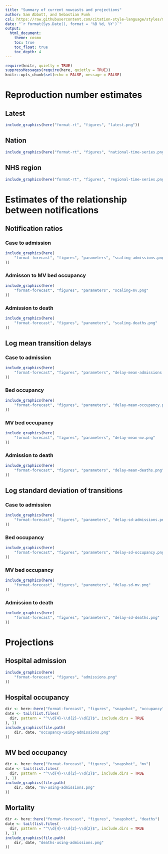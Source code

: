 ```yaml
---
title: "Summary of current nowcasts and projections"
author: Sam Abbott, and Sebastian Funk 
csl: https://raw.githubusercontent.com/citation-style-language/styles/master/apa-numeric-superscript-brackets.csl
date: "`r format(Sys.Date(), format = '%B %d, %Y')`"
output:
  html_document:
    theme: cosmo
    toc: true
    toc_float: true
    toc_depth: 4
---
```


```r
require(knitr, quietly = TRUE)
suppressMessages(require(here, quietly = TRUE))
knitr::opts_chunk$set(echo = FALSE, message = FALSE)
```

# Reproduction number estimates

## Latest

```r
include_graphics(here("format-rt", "figures", "latest.png"))
```

## Nation

```r
include_graphics(here("format-rt", "figures", "national-time-series.png"))
```

## NHS region

```r
include_graphics(here("format-rt", "figures", "regional-time-series.png"))
```

# Estimates of the relationship between notifications

## Notification ratios

### Case to admission
```r
include_graphics(here(
    "format-forecast", "figures", "parameters", "scaling-admissions.png"
))
```

### Admisson to MV bed occupancy

```r
include_graphics(here(
    "format-forecast", "figures", "parameters", "scaling-mv.png"
))
```

### Admission to death

```r
include_graphics(here(
    "format-forecast", "figures", "parameters", "scaling-deaths.png"
))
```

## Log mean transition delays

### Case to admission
```r
include_graphics(here(
    "format-forecast", "figures", "parameters", "delay-mean-admissions.png"
))
```

### Bed occupancy

```r
include_graphics(here(
    "format-forecast", "figures", "parameters", "delay-mean-occupancy.png"
))
```

### MV bed occupancy

```r
include_graphics(here(
    "format-forecast", "figures", "parameters", "delay-mean-mv.png"
))
```

### Admission to death

```r
include_graphics(here(
    "format-forecast", "figures", "parameters", "delay-mean-deaths.png"
))
```


##  Log standard deviation of transitions 

### Case to admission
```r
include_graphics(here(
    "format-forecast", "figures", "parameters", "delay-sd-admissions.png"
))
```

### Bed occupancy

```r
include_graphics(here(
    "format-forecast", "figures", "parameters", "delay-sd-occupancy.png"
))
```

### MV bed occupancy

```r
include_graphics(here(
    "format-forecast", "figures", "parameters", "delay-sd-mv.png"
))
```

### Admission to death

```r
include_graphics(here(
    "format-forecast", "figures", "parameters", "delay-sd-deaths.png"
))
```

#  Projections

##  Hospital admission

```r
include_graphics(here(
    "format-forecast", "figures", "admissions.png"
))
```

## Hospital occupancy

```r
dir <- here::here("format-forecast", "figures", "snapshot", "occupancy")
date <- tail(list.files(
  dir, pattern = "^\\d{4}-\\d{2}-\\d{2}$", include.dirs = TRUE
), 1)
include_graphics(file.path(
    dir, date, "occupancy-using-admissions.png"
))
```

## MV bed occupancy

```r
dir <- here::here("format-forecast", "figures", "snapshot", "mv")
date <- tail(list.files(
  dir, pattern = "^\\d{4}-\\d{2}-\\d{2}$", include.dirs = TRUE
), 1)
include_graphics(file.path(
    dir, date, "mv-using-admissions.png"
))
```

## Mortality

```r
dir <- here::here("format-forecast", "figures", "snapshot", "deaths")
date <- tail(list.files(
  dir, pattern = "^\\d{4}-\\d{2}-\\d{2}$", include.dirs = TRUE
), 1)
include_graphics(file.path(
    dir, date, "deaths-using-admissions.png"
))
```
